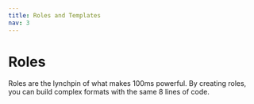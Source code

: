 ```yaml
---
title: Roles and Templates
nav: 3
---
```


# Roles

Roles are the lynchpin of what makes 100ms powerful. By creating roles, you can build complex formats with the same 8 lines of code.
